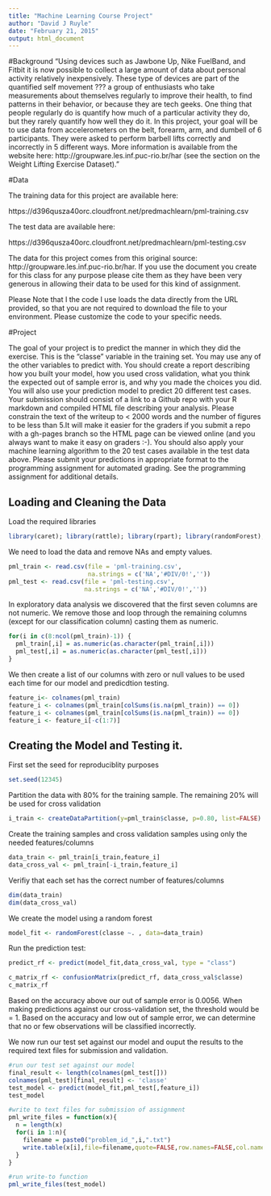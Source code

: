 ```yaml
---
title: "Machine Learning Course Project"
author: "David J Ruyle"
date: "February 21, 2015"
output: html_document
---
```


#Background
"Using devices such as Jawbone Up, Nike FuelBand, and Fitbit it is now possible to collect a large amount of data about personal activity relatively inexpensively. These type of devices are part of the quantified self movement ??? a group of enthusiasts who take measurements about themselves regularly to improve their health, to find patterns in their behavior, or because they are tech geeks. One thing that people regularly do is quantify how much of a particular activity they do, but they rarely quantify how well they do it. In this project, your goal will be to use data from accelerometers on the belt, forearm, arm, and dumbell of 6 participants. They were asked to perform barbell lifts correctly and incorrectly in 5 different ways. More information is available from the website here: http://groupware.les.inf.puc-rio.br/har (see the section on the Weight Lifting Exercise Dataset). "

#Data

The training data for this project are available here:

https://d396qusza40orc.cloudfront.net/predmachlearn/pml-training.csv

The test data are available here:

https://d396qusza40orc.cloudfront.net/predmachlearn/pml-testing.csv

The data for this project comes from this original source: http://groupware.les.inf.puc-rio.br/har. If you use the document you create for this class for any purpose please cite them as they have been very generous in allowing their data to be used for this kind of assignment.

Please Note that I the code I use loads the data directly from the URL provided, so that you are not required to download the file to your environment. Please customize the code to your specific needs.

#Project

The goal of your project is to predict the manner in which they did the exercise. This is the "classe" variable in the training set. You may use any of the other variables to predict with. You should create a report describing how you built your model, how you used cross validation, what you think the expected out of sample error is, and why you made the choices you did. You will also use your prediction model to predict 20 different test cases.
Your submission should consist of a link to a Github repo with your R markdown and compiled HTML file describing your analysis. Please constrain the text of the writeup to < 2000 words and the number of figures to be less than 5.It will make it easier for the graders if you submit a repo with a gh-pages branch so the HTML page can be viewed online (and you always want to make it easy on graders :-). You should also apply your machine learning algorithm to the 20 test cases available in the test data above. Please submit your predictions in appropriate format to the programming assignment for automated grading. See the programming assignment for additional details.


## Loading and Cleaning the Data

Load the required libraries


```r
library(caret); library(rattle); library(rpart); library(randomForest);
```

We need to load the data and remove NAs and empty values.

```r
pml_train <- read.csv(file = 'pml-training.csv',
                      na.strings = c('NA','#DIV/0!',''))
pml_test <- read.csv(file = 'pml-testing.csv',
                     na.strings = c('NA','#DIV/0!',''))
```

In exploratory data analysis we discovered that the first seven columns are not numeric. We remove those and loop through the remaining columns (except for our classification column) casting them as numeric.

```r
for(i in c(8:ncol(pml_train)-1)) {
  pml_train[,i] = as.numeric(as.character(pml_train[,i]))
  pml_test[,i] = as.numeric(as.character(pml_test[,i]))
}
```
We then create a list of our columns with zero or null values to be used each time for our model and predicdtion testing. 
```r
feature_i<- colnames(pml_train)
feature_i <- colnames(pml_train[colSums(is.na(pml_train)) == 0])
feature_i <- colnames(pml_train[colSums(is.na(pml_train)) == 0])
feature_i <- feature_i[-c(1:7)]
```

## Creating the Model and Testing it.

First set the seed for reproduciblity purposes
```r
set.seed(12345)
```

Partition the data with 80% for the training sample. The remaining 20% will be used for cross validation
```r
i_train <- createDataPartition(y=pml_train$classe, p=0.80, list=FALSE)
```

Create the training samples and cross validation samples using only the needed features/columns
```` r
data_train <- pml_train[i_train,feature_i]
data_cross_val <- pml_train[-i_train,feature_i]
````

Verifiy that each set has the correct number of features/columns
```` r
dim(data_train)
dim(data_cross_val)
````

We create the model using a random forest
```` r
model_fit <- randomForest(classe ~. , data=data_train)
````

Run the prediction test:
```` r
predict_rf <- predict(model_fit,data_cross_val, type = "class")
````

```` r
c_matrix_rf <- confusionMatrix(predict_rf, data_cross_val$classe)
c_matrix_rf
````
Based on the accuracy above our out of sample error is 0.0056. When making predictions against our cross-validation set, the threshold would be = 1. Based on the accuracy and low out of sample error, we can determine that no or few observations will be classified incorrectly. 

We now run our test set against our model and ouput the results to the required text files for submission and validation.

```` r
#run our test set against our model
final_result <- length(colnames(pml_test[]))
colnames(pml_test)[final_result] <- 'classe'
test_model <- predict(model_fit,pml_test[,feature_i])
test_model

#write to text files for submission of assignment
pml_write_files = function(x){
  n = length(x)
  for(i in 1:n){
    filename = paste0("problem_id_",i,".txt")
    write.table(x[i],file=filename,quote=FALSE,row.names=FALSE,col.names=FALSE)
  }
}

#run write-to function
pml_write_files(test_model)

````

